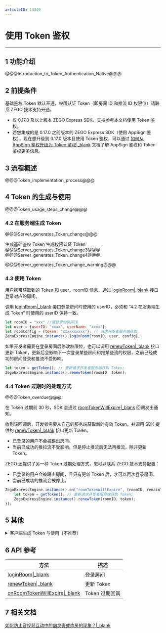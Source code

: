 ```yaml
---
articleID: 14349
---
```

# 使用 Token 鉴权

---

## 1 功能介绍


@@@Introduction_to_Token_Authentication_Native@@@

## 2 前提条件

基础鉴权 Token 默认开通，权限认证 Token（即房间 ID 和推流 ID 权限位）请联系 ZEGO 技术支持开通。

<div class="mk-warning">

- 仅 0.17.0 及以上版本 ZEGO Express SDK，支持参考本文档使用 Token 鉴权。
- 若您集成的是 0.17.0 之前版本的 ZEGO Express SDK（使用 AppSign 鉴权），现在想升级到 0.17.0 版本且使用 Token 鉴权，可以通过 [如何从 AppSign 鉴权升级为 Token 鉴权\|_blank](/faq/token_upgrade) 文档了解 AppSign 鉴权和 Token 鉴权更多信息。

</div>


## 3 流程概述

@@@Token_implementation_process@@@


## 4 Token 的生成与使用

@@@Token_usage_steps_change@@@


### 4.2 在服务端生成 Token

@@@Server_generates_Token_change@@@

<a id="tab_item1"></a>
<div class="multipletabs-content">
    <!--tabs列表-->
    <div class="item-tabs">
        <div class="scroll-box">
          <span class="tab-item">
             生成基础鉴权 Token
          </span>
          <span class="tab-item">
             生成权限认证 Token
          </span>
        </div>
    </div>
<!--MarkDown内容要注意包裹在md-content标签内，且注意前面不能有空格，不然也会渲染异常-->
<div class="multipletabs-content-item ">
  <md-content>
@@@Server_generates_Token_change3@@@
  </md-content>
</div>
<!--嵌套其它html模板示例-->
<div class="multipletabs-content-item ">
@@@Server_generates_Token_change4@@@
</div>
</div>

@@@Server_generates_Token_change_warning@@@

### 4.3 使用 Token 

用户携带获取到的 Token 和 user、roomID 信息，通过 [loginRoom\|_blank](/unique-api/express-video-sdk/zh/javascript_react-native/classes/_zegoexpressengine_.zegoexpressengine.html#loginroom) 接口登录对应的房间。

<div class="mk-warning">

调用 [loginRoom\|_blank](/unique-api/express-video-sdk/zh/javascript_react-native/classes/_zegoexpressengine_.zegoexpressengine.html#loginroom) 接口登录房间时使用的 userID，必须和 “4.2 在服务端生成 Token” 时使用的 userID 保持一致。 
</div>


```javascript
let roomID = "xxx" //要登录的房间ID
let user = {userID: "xxxx", userName: "xxxx"};
let roomConfig = {token: "xxxxxxxxxx"}; // 请求开发者服务端获取
ZegoExpressEngine.instance().loginRoom(roomID, user, config);
```

如果开发者需要在登录房间后修改权限位，也可以调用 [renewToken\|_blank](/unique-api/express-video-sdk/zh/javascript_react-native/classes/_zegoexpressengine_.zegoexpressengine.html#renewtoken) 接口更新 Token，更新后会影响下一次登录某些房间和推某些流的权限，之前已经成功的房间登录和推流不受影响。


```javascript
let token = getToken(); // 重新请求开发者服务端获取 Token;
ZegoExpressEngine.instance().renewToken(roomID, token);
```


### 4.4 Token 过期时的处理方式

@@@Token_overdue@@@

在 Token 过期前 30 秒，SDK 会通过 [roomTokenWillExpire\|_blank](/unique-api/express-video-sdk/zh/javascript_react-native/interfaces/_zegoexpresseventhandler_.zegoeventlistener.html#roomtokenwillexpire) 回调发出通知。

收到该回调后，开发者需要从自己的服务端获取新的有效 Token，并调用 SDK 提供的 [renewToken\|_blank](/unique-api/express-video-sdk/zh/javascript_react-native/classes/_zegoexpressengine_.zegoexpressengine.html#renewtoken) 接口更新 Token。  
  - 已登录的用户不会被踢出房间。
  - 当前已成功的推拉流不受影响。但是停止推流后无法再推流，除非更新 Token。

<div class="mk-hint">

ZEGO 还提供了另一种 Token 过期处理方式，您可以联系 ZEGO 技术支持配置：
  - 已登录的用户会被踢出房间，且只有更新 Token 后，才可以再次登录房间。
  - 当前已成功的推流会被停止。
</div>

```javascript
ZegoExpressEngine.instance().on("roomTokenWillExpire", (roomID, remainTimeInSecond){
    let token = getToken(); // 重新请求开发者服务端获取 Token;
    ZegoExpressEngine.instance().renewToken(roomID, token);
});
```

## 5 其他

<details class="zg-primary">
    <summary>客户端生成 Token 与使用（不推荐）</summary>

@@@Client_generates_Token@@@

@@@Client_generates_Token_Step@@@
</details>


## 6 API 参考

| 方法 | 描述 |
|-------|--------|
| [loginRoom\|_blank](/unique-api/express-video-sdk/zh/javascript_react-native/classes/_zegoexpressengine_.zegoexpressengine.html#loginroom) | 登录房间 |
| [renewToken\|_blank](/unique-api/express-video-sdk/zh/javascript_react-native/classes/_zegoexpressengine_.zegoexpressengine.html#renewtoken) | 更新 Token |
| [onRoomTokenWillExpire\|_blank](/unique-api/express-video-sdk/zh/javascript_react-native/interfaces/_zegoexpresseventhandler_.zegoeventlistener.html#roomtokenwillexpire) | Token 过期回调 |


## 7 相关文档

[如何防止音视频互动中的幽灵麦或炸房的现象？\|_blank](https://doc-zh.zego.im/faq/bombing)
